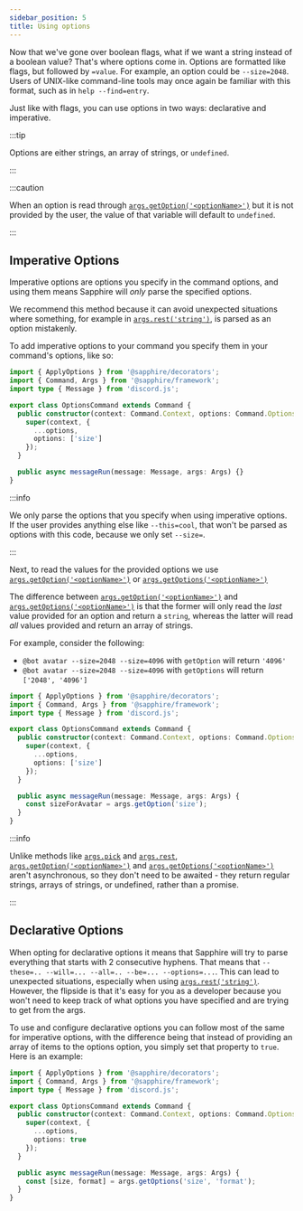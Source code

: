 ```yaml
---
sidebar_position: 5
title: Using options
---
```


Now that we've gone over boolean flags, what if we want a string instead of a boolean value? That's where options come
in. Options are formatted like flags, but followed by `=value`. For example, an option could be `--size=2048`. Users of
UNIX-like command-line tools may once again be familiar with this format, such as in `help --find=entry`.

Just like with flags, you can use options in two ways: declarative and imperative.

:::tip

Options are either strings, an array of strings, or `undefined`.

:::

:::caution

When an option is read through [`args.getOption('<optionName>')`][getoption] but it is not provided by the user, the
value of that variable will default to `undefined`.

:::

## Imperative Options

Imperative options are options you specify in the command options, and using them means Sapphire will _only_ parse the
specified options.

We recommend this method because it can avoid unexpected situations where something, for example in
[`args.rest('string')`][rest], is parsed as an option mistakenly.

To add imperative options to your command you specify them in your command's options, like so:

```typescript ts2esm2cjs|{7}|{9}
import { ApplyOptions } from '@sapphire/decorators';
import { Command, Args } from '@sapphire/framework';
import type { Message } from 'discord.js';

export class OptionsCommand extends Command {
  public constructor(context: Command.Context, options: Command.Options) {
    super(context, {
      ...options,
      options: ['size']
    });
  }

  public async messageRun(message: Message, args: Args) {}
}
```

:::info

We only parse the options that you specify when using imperative options. If the user provides anything else like
`--this=cool`, that won't be parsed as options with this code, because we only set `--size=`.

:::

Next, to read the values for the provided options we use [`args.getOption('<optionName>')`][getoption] or
[`args.getOptions('<optionName>')`][getoption]

The difference between [`args.getOption('<optionName>')`][getoption] and [`args.getOptions('<optionName>')`][getoptions]
is that the former will only read the _last_ value provided for an option and return a `string`, whereas the latter will
read _all_ values provided and return an array of strings.

For example, consider the following:

- `@bot avatar --size=2048 --size=4096` with `getOption` will return `'4096'`
- `@bot avatar --size=2048 --size=4096` with `getOptions` will return `['2048', '4096']`

```typescript ts2esm2cjs|{7,12}|{9,14}
import { ApplyOptions } from '@sapphire/decorators';
import { Command, Args } from '@sapphire/framework';
import type { Message } from 'discord.js';

export class OptionsCommand extends Command {
  public constructor(context: Command.Context, options: Command.Options) {
    super(context, {
      ...options,
      options: ['size']
    });
  }

  public async messageRun(message: Message, args: Args) {
    const sizeForAvatar = args.getOption('size');
  }
}
```

:::info

Unlike methods like [`args.pick`][pick] and [`args.rest`][rest], [`args.getOption('<optionName>')`][getoption] and
[`args.getOptions('<optionName>')`][getoption] aren't asynchronous, so they don't need to be awaited - they return
regular strings, arrays of strings, or undefined, rather than a promise.

:::

## Declarative Options

When opting for declarative options it means that Sapphire will try to parse everything that starts with 2 consecutive
hyphens. That means that `--these=.. --will=... --all=.. --be=... --options=...`. This can lead to unexpected
situations, especially when using [`args.rest('string')`][rest]. However, the flipside is that it's easy for you as a
developer because you won't need to keep track of what options you have specified and are trying to get from the args.

To use and configure declarative options you can follow most of the same for imperative options, with the difference
being that instead of providing an array of items to the options option, you simply set that property to `true`. Here is
an example:

```typescript ts2esm2cjs|{7,12}|{9,14}
import { ApplyOptions } from '@sapphire/decorators';
import { Command, Args } from '@sapphire/framework';
import type { Message } from 'discord.js';

export class OptionsCommand extends Command {
  public constructor(context: Command.Context, options: Command.Options) {
    super(context, {
      ...options,
      options: true
    });
  }

  public async messageRun(message: Message, args: Args) {
    const [size, format] = args.getOptions('size', 'format');
  }
}
```

[getoption]: ../../Documentation/api-framework/classes/Args#getOption
[getoptions]: ../../Documentation/api-framework/classes/Args#getOptions
[pick]: ../../Documentation/api-framework/classes/Args#pick
[rest]: ../../Documentation/api-framework/classes/Args#rest

